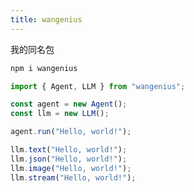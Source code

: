 ```yaml
---
title: wangenius
---
```


我的同名包

```bash
npm i wangenius
```

```ts title="index.ts"
import { Agent, LLM } from "wangenius";
```

```ts title="index.ts"
const agent = new Agent();
const llm = new LLM();
```

```ts title="index.ts"
agent.run("Hello, world!");
```

```ts title="index.ts"
llm.text("Hello, world!");
llm.json("Hello, world!");
llm.image("Hello, world!");
llm.stream("Hello, world!");
```
